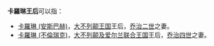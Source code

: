 '''卡羅琳王后'''可以指：
* [[卡羅琳_(安斯巴赫)|卡羅琳 (安斯巴赫)]]，[[大不列颠王国|大不列颠王国]]王后，[[乔治二世_(英国)|乔治二世]]之妻。
* [[卡羅琳_(不倫瑞克)|卡羅琳 (不倫瑞克)]]，[[大不列颠及爱尔兰联合王国|大不列颠及爱尔兰联合王国]]王后，[[乔治四世|乔治四世]]之妻。

{{消歧義|K|Cat=五字封号消歧义}}